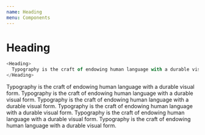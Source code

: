 ```yaml
---
name: Heading
menu: Components
---
```



# Heading

```js
<Heading>
  Typography is the craft of endowing human language with a durable visual form.
</Heading>
```

<Stack>
  <Heading size="1">
    Typography is the craft of endowing human language with a durable visual
    form.
  </Heading>
  <Heading size="2">
    Typography is the craft of endowing human language with a durable visual
    form.
  </Heading>
  <Heading size="3">
    Typography is the craft of endowing human language with a durable visual
    form.
  </Heading>
  <Heading size="4">
    Typography is the craft of endowing human language with a durable visual
    form.
  </Heading>
  <Heading size="5">
    Typography is the craft of endowing human language with a durable visual
    form.
  </Heading>
  <Heading size="6">
    Typography is the craft of endowing human language with a durable visual
    form.
  </Heading>
</Stack>
